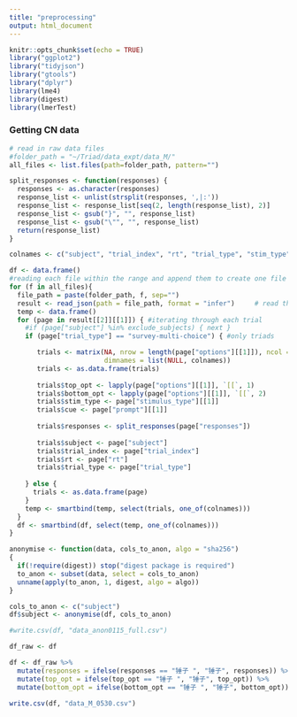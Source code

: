 ```yaml
---
title: "preprocessing"
output: html_document
---
```


```r
knitr::opts_chunk$set(echo = TRUE)
library("ggplot2")
library("tidyjson")
library("gtools")
library("dplyr")
library(lme4)
library(digest)
library(lmerTest)
```
### Getting CN data
```r
# read in raw data files
#folder_path = "~/Triad/data_expt/data_M/"
all_files <- list.files(path=folder_path, pattern="")

split_responses <- function(responses) {
  responses <- as.character(responses)
  response_list <- unlist(strsplit(responses, ',|:'))
  response_list <- response_list[seq(2, length(response_list), 2)]
  response_list <- gsub("}", "", response_list)
  response_list <- gsub("\"", "", response_list)
  return(response_list)
}

colnames <- c("subject", "trial_index", "rt", "trial_type", "stim_type", "cue", "top_opt", "bottom_opt", "responses", "variable_type")

df <- data.frame()
#reading each file within the range and append them to create one file
for (f in all_files){
  file_path = paste(folder_path, f, sep="")
  result <- read_json(path = file_path, format = "infer")     # read the file
  temp <- data.frame()
  for (page in result[[2]][[1]]) { #iterating through each trial
    #if (page["subject"] %in% exclude_subjects) { next }
    if (page["trial_type"] == "survey-multi-choice") { #only triads

       trials <- matrix(NA, nrow = length(page["options"][[1]]), ncol = length(colnames), 
                        dimnames = list(NULL, colnames))
       trials <- as.data.frame(trials)
       
       trials$top_opt <- lapply(page["options"][[1]], `[[`, 1)
       trials$bottom_opt <- lapply(page["options"][[1]], `[[`, 2)
       trials$stim_type <- page["stimulus_type"][[1]]
       trials$cue <- page["prompt"][[1]]
       
       trials$responses <- split_responses(page["responses"])
       
       trials$subject <- page["subject"]
       trials$trial_index <- page["trial_index"]
       trials$rt <- page["rt"]
       trials$trial_type <- page["trial_type"]
       
    } else {
      trials <- as.data.frame(page)
    }
    temp <- smartbind(temp, select(trials, one_of(colnames)))
  }
  df <- smartbind(df, select(temp, one_of(colnames)))
}

anonymise <- function(data, cols_to_anon, algo = "sha256")
{
  if(!require(digest)) stop("digest package is required")
  to_anon <- subset(data, select = cols_to_anon)
  unname(apply(to_anon, 1, digest, algo = algo))
}

cols_to_anon <- c("subject")
df$subject <- anonymise(df, cols_to_anon)

#write.csv(df, "data_anon0115_full.csv")

```

```r
df_raw <- df

df <- df_raw %>%
  mutate(responses = ifelse(responses == "锤子 ", "锤子", responses)) %>%
  mutate(top_opt = ifelse(top_opt == "锤子 ", "锤子", top_opt)) %>%
  mutate(bottom_opt = ifelse(bottom_opt == "锤子 ", "锤子", bottom_opt))

write.csv(df, "data_M_0530.csv")

```